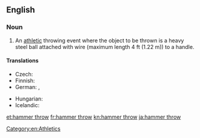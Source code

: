 ==English==
{{wikipedia}}
===Noun===
{{en-noun|-|head=[[hammer]] [[throw]]}}

# An [[athletic]] throwing event where the object to be thrown is a heavy steel ball attached with wire (maximum length 4 ft (1.22 m)) to a handle.

====Translations====
{{trans-top|athletic event where a heavy steel ball with a handle attached is thrown}}
* Czech: {{t|cs|hod kladivem|m}}
* Finnish: {{t+|fi|moukarinheitto}}
* German: {{t|de|Hammerwurf|m}}, {{t|de|Hammerwerfen|n}}
{{trans-mid}}
* Hungarian: {{t+|hu|kalapácsvetés}}
* Icelandic: {{t|is|sleggjukast|n}}
{{trans-bottom}}

[[Category:en:Athletics]]

[[et:hammer throw]]
[[fr:hammer throw]]
[[kn:hammer throw]]
[[ja:hammer throw]]